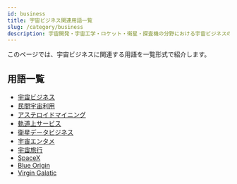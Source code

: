 ```yaml
---
id: business
title: 宇宙ビジネス関連用語一覧
slug: /category/business
description: 宇宙開発・宇宙工学・ロケット・衛星・探査機の分野における宇宙ビジネスの用語の一覧です．意味・定義・概要・説明ページへと移ることができます．
---
```



<Head>
  <script type="application/ld+json">
    {`{
      "@context": "https://schema.org",
      "@type": "DefinedTerm",
      "name": "宇宙ビジネス関連用語一覧",
      "inDefinedTermSet": "https://www.space-portal.org",
      "termCode": "category/business",
      "description": "宇宙開発・宇宙工学・ロケット・衛星・探査機の分野における宇宙ビジネス用語の一覧です．意味・定義・概要・説明ページへと移ることができます．",
      "url": "https://www.space-portal.org/docs/category/business"
    }`}
  </script>
</Head>

このページでは、宇宙ビジネスに関連する用語を一覧形式で紹介します。

## 用語一覧

- [宇宙ビジネス](/docs/business/space-business)
- [民間宇宙利用](/docs/business/private-space-utilization)
- [アステロイドマイニング](/docs/business/category/asteroid-mining)
- [軌道上サービス](/docs/business/category/on-orbit-service)
- [衛星データビジネス](/docs/business/category/satellite-data-business)
- [宇宙エンタメ](/docs/business/category/space-entertainment)
- [宇宙旅行](/docs/business/category/space-tourism)
- [SpaceX](/docs/business/company/spacex)
- [Blue Origin](/docs/business/company/blue-origin)
- [Virgin Galatic](/docs/business/company/virgin-galatic)
